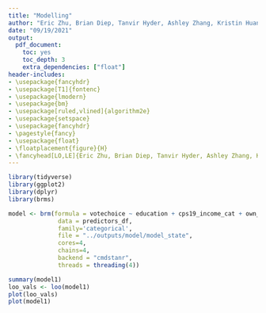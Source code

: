 ```yaml
---
title: "Modelling"
author: "Eric Zhu, Brian Diep, Tanvir Hyder, Ashley Zhang, Kristin Huang"
date: "09/19/2021"
output:
  pdf_document: 
    toc: yes
    toc_depth: 3
    extra_dependencies: ["float"]
header-includes:
- \usepackage{fancyhdr}
- \usepackage[T1]{fontenc}
- \usepackage{lmodern}
- \usepackage{bm}
- \usepackage[ruled,vlined]{algorithm2e}
- \usepackage{setspace}
- \usepackage{fancyhdr}
- \pagestyle{fancy}
- \usepackage{float}
- \floatplacement{figure}{H}
- \fancyhead[LO,LE]{Eric Zhu, Brian Diep, Tanvir Hyder, Ashley Zhang, Kristin Huang}
---
```



```r
library(tidyverse)
library(ggplot2)
library(dplyr)
library(brms)
```


```r
model <- brm(formula = votechoice ~ education + cps19_income_cat + own_residence + language + ethnicity + cps19_bornin_canada + (1| language) + (1 | cps19_income_cat) + (1 + cps19_income_cat + own_residence + language | ethnicity), 
              data = predictors_df, 
              family='categorical', 
              file = "../outputs/model/model_state",
              cores=4,
              chains=4, 
              backend = "cmdstanr", 
              threads = threading(4))
```


```r
summary(model1)
loo_vals <- loo(model1)
plot(loo_vals)
plot(model1)
```

